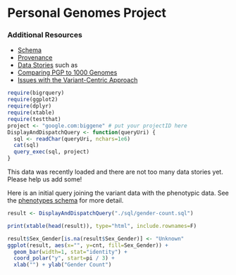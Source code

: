 <!-- R Markdown Documentation, DO NOT EDIT THE PLAIN MARKDOWN VERSION OF THIS FILE -->

<!-- Copyright 2014 Google Inc. All rights reserved. -->

<!-- Licensed under the Apache License, Version 2.0 (the "License"); -->
<!-- you may not use this file except in compliance with the License. -->
<!-- You may obtain a copy of the License at -->

<!--     http://www.apache.org/licenses/LICENSE-2.0 -->

<!-- Unless required by applicable law or agreed to in writing, software -->
<!-- distributed under the License is distributed on an "AS IS" BASIS, -->
<!-- WITHOUT WARRANTIES OR CONDITIONS OF ANY KIND, either express or implied. -->
<!-- See the License for the specific language governing permissions and -->
<!-- limitations under the License. -->

Personal Genomes Project
=================

### Additional Resources
* [Schema](https://bigquery.cloud.google.com/table/google.com:biggene:pgp.variants?pli=1)
* [Provenance](./provenance)
* [Data Stories](./data-stories) such as
 * [Comparing PGP to 1000 Genomes](./data-stories/comparing-pgp-to-1000genomes)
 * [Issues with the Variant-Centric Approach](./data-stories/issues-with-the-variant-centric-approach)


```r
require(bigrquery)
require(ggplot2)
require(dplyr)
require(xtable)
require(testthat)
project <- "google.com:biggene" # put your projectID here
DisplayAndDispatchQuery <- function(queryUri) {
  sql <- readChar(queryUri, nchars=1e6)
  cat(sql)
  query_exec(sql, project)
}
```

This data was recently loaded and there are not too many data stories yet.  Please help us add some!

Here is an initial query joining the variant data with the phenotypic data.  See the [phenotypes schema](https://bigquery.cloud.google.com/table/google.com:biggene:pgp.phenotypes?pli=1) for more detail.

```r
result <- DisplayAndDispatchQuery("./sql/gender-count.sql")
```

```r
print(xtable(head(result)), type="html", include.rownames=F)
```

```r
result$Sex_Gender[is.na(result$Sex_Gender)] <- "Unknown"
ggplot(result, aes(x="", y=cnt, fill=Sex_Gender)) +
  geom_bar(width=1, stat="identity") +
  coord_polar("y", start=pi / 3) +
  xlab("") + ylab("Gender Count")
```
